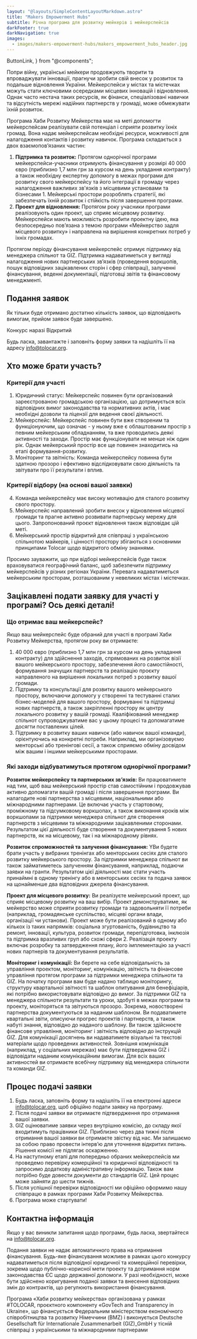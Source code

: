 ```yaml
---
layout: "@layouts/SimpleContentLayoutMarkdown.astro"
title: "Makers Empowerment Hubs"
subtitle: Річна програма для розвитку мейкерів і мейкерспейсів
darkFooter: true
darkNavigation: true
images:
  - images/makers-empowerment-hubs/makers_empowerment_hubs_header.jpg
---
```


  ButtonLink,
} from "@components";

Попри війну, українські мейкери продовжують творити та впроваджувати інновації, прагнучи зробити свій внесок у розвиток та подальше відновлення України. Мейкерспейси у містах та містечках можуть стати ключовими осередками місцевих інновацій і відновлення. Однак часто нестача таких ресурсів, як фінанси, спеціалізовані навички та відсутність мережі надійних партнерств у громаді, може обмежувати їхній розвиток.

Програма Хаби Розвитку Мейкерства має на меті допомогти мейкерспейсам реалізувати свій потенціал і сприяти розвитку їхніх громад. Вона надає мейкерспейсам необхідні ресурси, можливості для налагодження контактів і розвитку навичок. Програма складається з двох взаємопов’язаних частин:

1. **Підтримка та розвиток:** Протягом однорічної програми мейкерспейси-учасники отримують фінансування у розмірі 40 000 євро (приблизно 1,7 млн грн за курсом на день укладання контракту)  а також необхідну експертну допомогу в межах програми для розвитку свого мейкерспейсу та його інтеграції в громаду через  налагодження важливих зв'язків з місцевими установами та бізнесами 1. Мейкерські простори розроблять стратегії, які забезпечать їхній розвиток і стійкість після завершення програми.
2. **Проект для відновлення:** Протягом року учасники програми реалізовують один проект, що сприяє місцевому розвитку. Мейкерспейси мають можливість розробити проектну ідею, яка безпосередньо пов’язана з темою програми «Мейкерство задля місцевого розвитку» і направлена на вирішення конкретних потреб у їхніх громадах. 

Протягом періоду фінансування мейкерспейс отримує підтримку від менеджера спільнот та GIZ. Підтримка надаватиметься у вигляді налагодження нових партнерських зв’язків (проведення воркшопів, пошук відповідних зацікавлених сторін і сфер співпраці), залученні фінансування, веденні документації, підготовці звітів та фінансовому менеджменті.

## Подання заявок
Як тільки буде отримано достатню кількість заявок, що відповідають вимогам, прийом заявок буде завершено.

<div class="flex flex-col items-center justify-center w-full mt-8">
<ButtonLink
  target={"/makers-empowerment-hubs/Application_Guide_UA.pdf"}
  className={"not-prose"}
  caption={"Download Application Guide"}
  variant={"dark"}
  newTab={true}
/>
<p class="font-bold">Конкурс наразі <span class="text-tolo-green">Відкритий</span></p>
</div>

Будь ласка, завантажте і заповніть форму заявки та надішліть її на адресу [info@tolocar.org](mailto:info@tolocar.org).

## Хто може брати участь?

### Критерії для участі

1. Юридичний статус: Мейкерспейс повинен бути організований зареєстрованою громадською організацією, що дотримується всіх відповідних вимог законодавства та нормативних актів, і має необхідні дозволи та ліцензії для ведення своєї діяльності.
2. Мейкерспейс: Мейкерспейс повинен бути вже створеним та функціонуючим, що означає - у ньому вже є облаштованим простір з певним мейкерським обладнанням, та вже проводились деякі активності та заходи. Простір має функціонувати не менше ніж один рік. Однак мейкерський простір все ще повинен знаходитись на етапі формування-розвитку.
3. Моніторинг та звітність: Команда мейкерспейсу повинна бути здатною прозоро і ефективно відслідковувати свою діяльність та звітувати про її результати і вплив.

### Критерії відбору (на основі вашої заявки)

4. Команда мейкерспейсу має високу мотивацію для сталого розвитку свого простору.
5. Мейкерспейс направлений зробити внесок у відновлення місцевої громади та прагне активно розвивати партнерську мережу для цього. Запропонований проєкт відновлення також відповідає цій меті. 
6. Мейкерський простір відкритий для співпраці з українською спільнотою майкерів, і цінності простору збігаються з основними принципами Tolocar щодо відкритого обміну знаннями.
 
Просимо зауважити, що при відборі мейкерспейсів буде також враховуватися географічний баланс, щоб забезпечити підтримку мейкерспейсів у різних регіонах України. Перевага надаватиметься мейкерським просторам, розташованим у невеликих містах і містечках.


## Зацікавлені подати заявку для участі у програмі? Ось деякі деталі!

### Що отримає ваш мейкерспейс?
Якщо ваш мейкерспейс буде обраний для участі в програмі Хаби Розвитку Мейкерства, протягом року ви отримаєте:

1. 40 000 євро (приблизно 1,7 млн грн за курсом на день укладання контракту) для здійснення заходів, спрямованих на розвиток візії вашого мейкерського простору, забезпечення його самостійності, формування значущих партнерств та реалізацію проєкту направленого на вирішення локальних потреб з розвитку вашої громади.
2. Підтримку та консультації для розвитку вашого мейкерського простору, включаючи допомогу у створенні та тестуванні сталих бізнес-моделей для вашого простору, формуванні та підтримці нових партнерств, а також закріпленні простору як центру локального розвитку у вашій громаді. Кваліфікований менеджер спільнот супроводжуватиме вас у цьому процесі та допомагатиме досягти поставлених цілей.
3. Підтримку в розвитку ваших навичок (або навичок вашої команди), орієнтуючись на конкретні потреби. Наприклад, ми організовуємо менторські або тренінгові сесії, а також сприяємо обміну досвідом між вашим і іншими мейкерськими просторами.


### Які заходи відбуватимуться протягом однорічної програми?

**Розвиток мейкерспейсу та партнерських зв’язків:** Ви працюватимете над тим, щоб ваш мейкерський простір став самостійним і продовжував активно допомагати вашій громаді і після завершення програми. Ви налагодите нові партнерства з місцевими, національними або міжнародними партнерами. Це включає участь у стартовому, проміжному та підсумковому воркшопах, а також виконання кроків між воркшопами за підтримки менеджера спільнот для створення партнерств з місцевими та міжнародними зацікавленими сторонами. Результатом цієї діяльності буде створення та документування 5 нових партнерств, як на місцевому, так і на міжнародному рівнях.

**Розвиток спроможностей та залучення фінансування:** YВи будете брати участь у вибраних тренінгах або менторських сесіях для сталого розвитку мейкерського простору. За підтримки менеджера спільнот ви також займатиметесь залученням фінансування, наприклад, подаючи заявки на гранти. Результатом цієї діяльності має стати участь принаймні в одному тренінгу або в менторських сесіях та подача заявок на щонайменше два відповідних джерела фінансування.

**Проект для місцевого розвитку:** Ви реалізуєте мейкерський проект, що сприяє місцевому розвитку на ваш вибір. Проект демонструватиме, як мейкерство може сприяти розвитку громади та задовольняти її потреби (наприклад, громадянське суспільство, місцеві органи влади, організації чи установи). Проект може бути реалізований в одному або кількох із таких напрямків: соціальна згуртованість, будівництво та ремонт, інновації, культура, розвиток громади, перепідготовка, інклюзія та підтримка вразливих груп або схожі сфери 2. Реалізація проекту включає розробку та затвердження плану, його імплементацію за участі нових партнерів та документування результатів.

**Моніторинг і комунікації:** Ви берете на себе відповідальність за управління проектом, моніторинг, комунікацію, звітність та фінансове управління протягом програми за підтримки менеджера спільноти та GIZ. На початку програми вам буде надано таблицю моніторингу, структуру квартальної звітності та шаблон опитування для бенефіціарів, які потрібно використовувати відповідно до вимог. За підтримки GIZ та менеджера спільноти результати та уроки, здобуті в межах програми та проекту, моніторяться та звітуються прозоро. Зокрема, новостворені партнерства документуються за наданим шаблоном. Ви подаватимете квартальні звіти, описуючи прогрес проектів і партнерств, а також набуті знання, відповідно до наданого шаблону. Ви також здійснюєте фінансове управління, моніторинг і звітність відповідно до інструкцій GIZ. Для комунікації досягнень ви надаватимете візуальні та текстові матеріали щодо проведених активностей. Зовнішня комунікація (наприклад, у соціальних мережах) має бути підтверджена GIZ і відповідати наданим комунікаційним вимогам. 
Для всіх ваших активностей ви отримаєте всебічну підтримку від менеджера спільноти та команди GIZ.


## Процес подачі заявки
1. Будь ласка, заповніть форму та надішліть її на електронні адреси [info@tolocar.org](mailto:info@tolocar.org), щоб офіційно подати заявку на програму.
2. Після подачі заявки ви отримаєте підтвердження про отримання вашої заявки.
3. GIZ оцінюватиме заявки через внутрішню комісію, до складу якої входитимуть працівники GIZ. Приблизно через два тижні після отримання вашої заявки ви отримаєте звістку від нас. Ми залишаємо за собою право провести інтерв’ю для уточнення відкритих питань. Рішення комісії не підлягає оскарженню. 
4. На наступному етапі для попередньо обраних мейкерспейсів ми проведемо перевірку комерційної та юридичної відповідності та запросимо додаткову адміністративну інформацію. Також вам потрібно буде довести документи до стандартів GIZ. Цей процес може зайняти до шести тижнів.
5. Після успішної перевірки відповідності ми офіційно оформимо нашу співпрацю в рамках програми Хаби Розвитку Мейкерства.
6. Програма може стартувати!

## Контактна інформація
Якщо у вас виникли запитання щодо програми, будь ласка, звертайтеся на [info@tolocar.org](mailto:info@tolocar.org).

Подання заявки не надає автоматичного права на отримання фінансування. Будь-яке фінансування можливе в рамках цього конкурсу надаватиметься після відповідної юридичної та комерційної перевірки, зокрема щодо публічно-корисної мети проекту та дотримання норм законодавства ЄС щодо державної допомоги. У разі необхідності, може бути здійснено коригування поданої заявки та внесення відповідних змін до контрактів, що регулюють використання фінансування.

Програма «Хаби розвитку мейкерства» організована у рамках #TOLOCAR, проєктного компоненту «GovTech and Transparency in Ukraine», що фінансується Федеральним міністерством економічного співробітництва та розвитку Німеччини (BMZ) і виконується Deutsche Gesellschaft für Internationale Zusammenarbeit (GIZ)_GmbH у тісній співпраці з українськими та міжнародними партнерами
